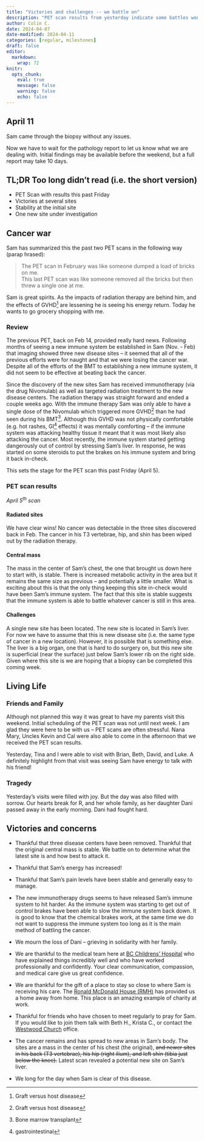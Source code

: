 ```yaml
---
title: "Victories and challenges -- we battle on"
description: "PET scan results from yesterday indicate some battles won!"
author: Colin C.
date: 2024-04-07
date-modified: 2024-04-11
categories: [regular, milestones]
draft: false
editor: 
  markdown: 
    wrap: 72
knitr: 
  opts_chunk: 
    eval: true
    message: false
    warning: false
    echo: false
---
```


::: {.callout-important icon="false"}
## April 11
Sam came through the biopsy without any issues.

Now we have to wait for the pathology report to let us know what we are dealing with. Initial findings may be available before the weekend, but a full report may take 10 days.

:::







::: {.callout-note icon="false"}
## TL;DR [Too long didn't read (i.e. the short version)]{.small}

-   PET Scan with results this past Friday
-   Victories at several sites
-   Stability at the initial site
-   One new site under investigation
:::





## Cancer war

Sam has summarized this the past two PET scans in the following way
(parap
hrased):

> The PET scan in February was like someone dumped a load of bricks on
> me.\
> This last PET scan was like someone removed all the bricks but then
> threw a single one at me.

Sam is great spirits. As the impacts of radiation therapy are behind
him, and the effects of GVHD[^1] are lessening he is seeing his energy
return. Today he wants to go grocery shopping with me.

[^1]: Graft versus host disease

### Review

The previous PET, back on Feb 14, provided really hard news. Following
months of seeing a new immune system be established in Sam (Nov. - Feb)
that imaging showed three new disease sites -- it seemed that all of the
previous efforts were for naught and that we were losing the cancer war.
Despite all of the efforts of the BMT to establishing a new immune
system, it did not seem to be effective at beating back the cancer.

Since the discovery of the new sites Sam has received immunotherapy (via
the drug Nivomulab) as well as targeted radiation treatment to the new
disease centers. The radiation therapy was straight forward and ended a
couple weeks ago. With the immune therapy Sam was only able to have a
single dose of the Nivomulab which triggered more GVHD[^2] than he had
seen during his BMT[^3]. Although this GVHD was not physically
comfortable (e.g. hot rashes, GI[^4] effects) it was mentally comforting
-- if the immune system was attacking healthy tissue it meant that it
was most likely also attacking the cancer. Most recently, the immune
system started getting dangerously out of control by stressing Sam's
liver. In response, he was started on some steroids to put the brakes on
his immune system and bring it back in-check.

[^2]: Graft versus host disease

[^3]: Bone marrow transplant

[^4]: gastrointestinal

This sets the stage for the PET scan this past Friday (April 5).

### PET scan results

*April 5^th^ scan*

#### Radiated sites

We have clear wins! No cancer was detectable in the three sites
discovered back in Feb. The cancer in his T3 vertebrae, hip, and shin
has been wiped out by the radiation therapy.

#### Central mass

The mass in the center of Sam's chest, the one that brought us down here
to start with, is stable. There is increased metabolic activity in the
area but it remains the same size as previous -- and potentially a
little smaller. What is exciting about this is that the only thing
keeping this site in-check would have been Sam's immune system. The fact
that this site is stable suggests that the immune system is able to
battle whatever cancer is still in this area.

#### Challenges

A single new site has been located. The new site is located in Sam's
liver. For now we have to assume that this is new disease site (i.e. the
same type of cancer in a new location). However, it is possible that is
something else. The liver is a big organ, one that is hard to do surgery
on, but this new site is superficial (near the surface) just below Sam's
lower rib on the right side. Given where this site is we are hoping that
a biopsy can be completed this coming week.

## Living Life

### Friends and Family

Although not planned this way it was great to have my parents visit this
weekend. Initial scheduling of the PET scan was not until next week. I
am glad they were here to be with us -- PET scans are often stressful.
Nana Mary, Uncles Kevin and Cal were also able to come in the afternoon
that we received the PET scan results.

Yesterday, Tina and I were able to visit with Brian, Beth, David, and
Luke. A definitely highlight from that visit was seeing Sam have energy
to talk with his friend!

### Tragedy

Yesterday's visits were filled with joy. But the day was also filled
with sorrow. Our hearts break for R, and her whole family, as
her daughter Dani passed away in the early morning. Dani had fought hard. 


## Victories and concerns

-   Thankful that three disease centers have been removed. Thankful
    that the original central mass is stable. We battle on to determine
    what the latest site is and how best to attack it.

-   Thankful that Sam's energy has increased!

-   Thankful that Sam's pain levels have been stable and generally easy
    to manage.

-   The new immunotherapy drugs seems to have released Sam's immune
    system to hit harder. As the immune system was starting to get out
    of control brakes have been able to slow the immune system back
    down. It is good to know that the chemical brakes work, at the same
    time we do not want to suppress the immune system too long as it is
    the main method of battling the cancer.

-   We mourn the loss of Dani – grieving in solidarity with her family.

-   We are thankful to the medical team here at [BC Childrens'
    Hospital](http://www.bcchildrens.ca) who have explained things
    incredibly well and who have worked professionally and confidently.
    Your clear communication, compassion, and medical care give us great
    confidence.

-   We are thankful for the gift of a place to stay so close to where
    Sam is receiving his care. The [Ronald McDonald House
    (RMH)](https://rmhbc.ca) has provided us a home away from home. This
    place is an amazing example of charity at work.

-   Thankful for friends who have chosen to meet regularly to pray for
    Sam. If you would like to join them talk with Beth H., Krista C., or
    contact the [Westwood Church](https://westwoodchurch.bc.ca) office.

-   The cancer remains and has spread to new areas in Sam's body. The
    sites are a mass in the center of his chest (the original), ~~and
    newer sites in his back (T3 vertebrae), his hip (right ilium), and
    left shin (tibia just below the knee).~~ Latest scan revealed a potential new site on Sam's liver. 

-   We long for the day when Sam is clear of this disease.